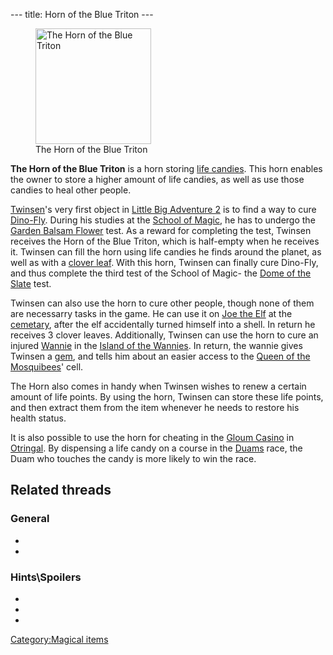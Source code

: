 ---
title: Horn of the Blue Triton
---

[[Image:Triton.gif|right|185px|thumb|The Horn of the Blue Triton]]

'''The Horn of the Blue Triton''' is a horn storing [[life candies]]. This horn enables the owner to store a higher amount of life candies, as well as use those candies to heal other people.

[[Twinsen]]'s very first object in [[Little Big Adventure 2]] is to find a way to cure [[Dino-Fly]]. During his studies at the [[School of Magic]], he has to undergo the [[Garden Balsam Flower]] test. As a reward for completing the test, Twinsen receives the Horn of the Blue Triton, which is half-empty when he receives it. Twinsen can fill the horn using life candies he finds around the planet, as well as with a [[clover leaf]]. With this horn, Twinsen can finally cure Dino-Fly, and thus complete the third test of the School of Magic- the [[Dome of the Slate]] test.

Twinsen can also use the horn to cure other people, though none of them are necessarry tasks in the game. He can use it on [[Joe the Elf]] at the [[cemetary]], after the elf accidentally turned himself into a shell. In return he receives 3 clover leaves. Additionally, Twinsen can use the horn to cure an injured [[Wannie]] in the [[Island of the Wannies]]. In return, the wannie gives Twinsen a [[gem]], and tells him about an easier access to the [[Queen of the Mosquibees]]' cell.

The Horn also comes in handy when Twinsen wishes to renew a certain amount of life points. By using the horn, Twinsen can store these life points, and then extract them from the item whenever he needs to restore his health status.

It is also possible to use the horn for cheating in the [[Gloum Casino]] in [[Otringal]]. By dispensing a life candy on a course in the [[Duams]] race, the Duam who touches the candy is more likely to win the race.

==Related threads==
===General===
* {{thread|id=6289|title=Favourite Horn}}
* {{thread|id=6092|title=How many people did you heal?}}

===Hints\Spoilers===
* {{thread|id=10385|title=every point of interest i could find (lba2) that isnt on this site, that needs to be!}}
* {{thread|id=2522|title=Otringal Casino}}
* {{thread|id=2534|title=Dog races.}}

[[Category:Magical items]]